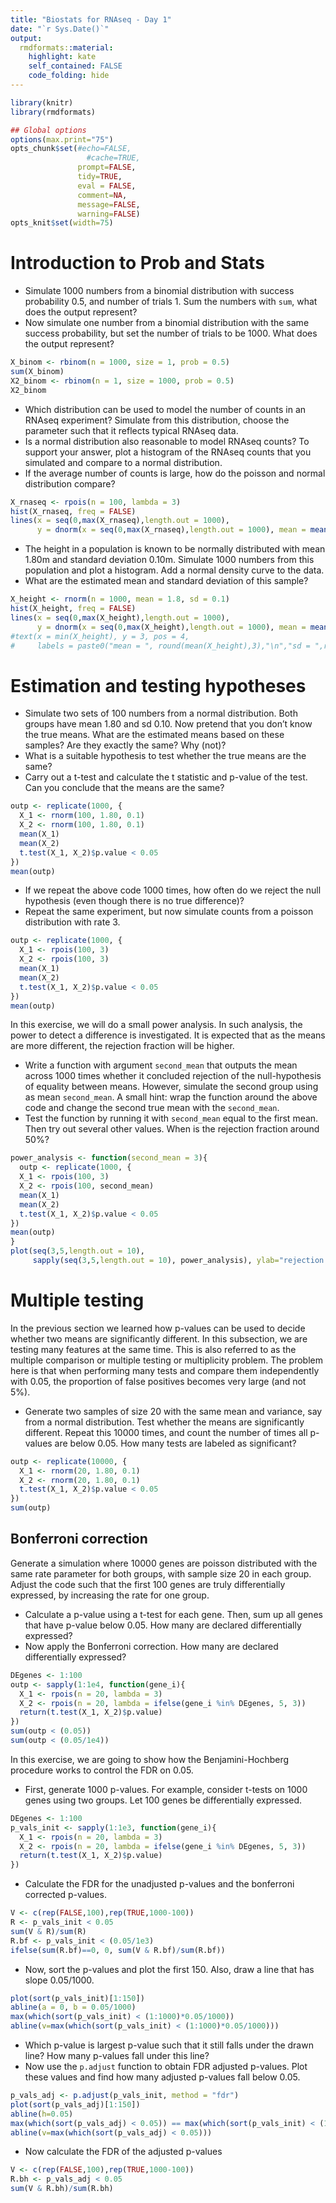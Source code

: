 ```yaml
---
title: "Biostats for RNAseq - Day 1"
date: "`r Sys.Date()`"
output:
  rmdformats::material:
    highlight: kate
    self_contained: FALSE
    code_folding: hide
---
```



```r
library(knitr)
library(rmdformats)

## Global options
options(max.print="75")
opts_chunk$set(#echo=FALSE,
	             #cache=TRUE,
               prompt=FALSE,
               tidy=TRUE,
               eval = FALSE,
               comment=NA,
               message=FALSE,
               warning=FALSE)
opts_knit$set(width=75)
```

# Introduction to Prob and Stats

- Simulate 1000 numbers from a binomial distribution with success probability 0.5, and number of trials 1. Sum the numbers with `sum`, what does the output represent? 
- Now simulate one number from a binomial distribution with the same success probability, but set the number of trials to be 1000. What does the output represent?

```r
X_binom <- rbinom(n = 1000, size = 1, prob = 0.5)
sum(X_binom)
X2_binom <- rbinom(n = 1, size = 1000, prob = 0.5)
X2_binom
```

- Which distribution can be used to model the number of counts in an RNAseq experiment? Simulate from this distribution, choose the parameter such that it reflects typical RNAseq data. 
- Is a normal distribution also reasonable to model RNAseq counts? To support your answer, plot a histogram of the RNAseq counts that you simulated and compare to a normal distribution.
- If the average number of counts is large, how do the poisson and normal distribution compare?

```r
X_rnaseq <- rpois(n = 100, lambda = 3)
hist(X_rnaseq, freq = FALSE)
lines(x = seq(0,max(X_rnaseq),length.out = 1000), 
      y = dnorm(x = seq(0,max(X_rnaseq),length.out = 1000), mean = mean(X_rnaseq), sd = sd(X_rnaseq)))
```

- The height in a population is known to be normally distributed with mean 1.80m and standard deviation 0.10m. Simulate 1000 numbers from this population and plot a histogram. Add a normal density curve to the data. 
- What are the estimated mean and standard deviation of this sample? 

```r
X_height <- rnorm(n = 1000, mean = 1.8, sd = 0.1)
hist(X_height, freq = FALSE)
lines(x = seq(0,max(X_height),length.out = 1000), 
      y = dnorm(x = seq(0,max(X_height),length.out = 1000), mean = mean(X_height), sd = sd(X_height)))
#text(x = min(X_height), y = 3, pos = 4, 
#     labels = paste0("mean = ", round(mean(X_height),3),"\n","sd = ",round(sd(X_height),3)))
```

# Estimation and testing hypotheses

- Simulate two sets of 100 numbers from a normal distribution. Both groups have mean 1.80 and sd 0.10. Now pretend that you don't know the true means. What are the estimated means based on these samples? Are they exactly the same? Why (not)?
- What is a suitable hypothesis to test whether the true means are the same?
- Carry out a t-test and calculate the t statistic and p-value of the test. Can you conclude that the means are the same?

```r
outp <- replicate(1000, {
  X_1 <- rnorm(100, 1.80, 0.1)
  X_2 <- rnorm(100, 1.80, 0.1)
  mean(X_1)
  mean(X_2)
  t.test(X_1, X_2)$p.value < 0.05
})
mean(outp)
```

- If we repeat the above code 1000 times, how often do we reject the null hypothesis (even though there is no true difference)?
- Repeat the same experiment, but now simulate counts from a poisson distribution with rate 3. 

```r
outp <- replicate(1000, {
  X_1 <- rpois(100, 3)
  X_2 <- rpois(100, 3)
  mean(X_1)
  mean(X_2)
  t.test(X_1, X_2)$p.value < 0.05
})
mean(outp)
```

In this exercise, we will do a small power analysis. In such analysis, the power to detect a difference is investigated. It is expected that as the means are more different, the rejection fraction will be higher. 

- Write a function with argument `second_mean` that outputs the mean across 1000 times whether it concluded rejection of the null-hypothesis of equality between means. However, simulate the second group using as mean `second_mean`. A small hint: wrap the function around the above code and change the second true mean with the `second_mean`. 
- Test the function by running it with `second_mean` equal to the first mean. Then try out several other values. When is the rejection fraction around 50%?

```r
power_analysis <- function(second_mean = 3){
  outp <- replicate(1000, {
  X_1 <- rpois(100, 3)
  X_2 <- rpois(100, second_mean)
  mean(X_1)
  mean(X_2)
  t.test(X_1, X_2)$p.value < 0.05
})
mean(outp)
}
plot(seq(3,5,length.out = 10), 
     sapply(seq(3,5,length.out = 10), power_analysis), ylab="rejection fraction")
```


# Multiple testing

In the previous section we learned how p-values can be used to decide whether two means are significantly different. In this subsection, we are testing many features at the same time. This is also referred to as the multiple comparison or multiple testing or multiplicity problem. The problem here is that when performing many tests and compare them independently with 0.05, the proportion of false positives becomes very large (and not 5%).

- Generate two samples of size 20 with the same mean and variance, say from a normal distribution. Test whether the means are significantly different. Repeat this 10000 times, and count the number of times all p-values are below 0.05. How many tests are labeled as significant?
```r
outp <- replicate(10000, {
  X_1 <- rnorm(20, 1.80, 0.1)
  X_2 <- rnorm(20, 1.80, 0.1)
  t.test(X_1, X_2)$p.value < 0.05
})
sum(outp)
```

## Bonferroni correction

Generate a simulation where 10000 genes are poisson distributed with the same rate parameter for both groups, with sample size 20 in each group. Adjust the code such that the first 100 genes are truly differentially expressed, by increasing the rate for one group. 

- Calculate a p-value using a t-test for each gene. Then, sum up all genes that have p-value below 0.05. How many are declared differentially expressed? 
- Now apply the Bonferroni correction. How many are declared differentially expressed?

```r
DEgenes <- 1:100
outp <- sapply(1:1e4, function(gene_i){
  X_1 <- rpois(n = 20, lambda = 3)
  X_2 <- rpois(n = 20, lambda = ifelse(gene_i %in% DEgenes, 5, 3))
  return(t.test(X_1, X_2)$p.value)
})
sum(outp < (0.05))
sum(outp < (0.05/1e4))
```

In this exercise, we are going to show how the Benjamini-Hochberg procedure works to control the FDR on 0.05. 

- First, generate 1000 p-values. For example, consider t-tests on 1000 genes using two groups. Let 100 genes be differentially expressed.
```r
DEgenes <- 1:100
p_vals_init <- sapply(1:1e3, function(gene_i){
  X_1 <- rpois(n = 20, lambda = 3)
  X_2 <- rpois(n = 20, lambda = ifelse(gene_i %in% DEgenes, 5, 3))
  return(t.test(X_1, X_2)$p.value)
})
```
- Calculate the FDR for the unadjusted p-values and the bonferroni corrected p-values. 
```r
V <- c(rep(FALSE,100),rep(TRUE,1000-100))
R <- p_vals_init < 0.05
sum(V & R)/sum(R)
R.bf <- p_vals_init < (0.05/1e3)
ifelse(sum(R.bf)==0, 0, sum(V & R.bf)/sum(R.bf))

```

- Now, sort the p-values and plot the first 150. Also, draw a line that has slope 0.05/1000.
```r
plot(sort(p_vals_init)[1:150])
abline(a = 0, b = 0.05/1000)
max(which(sort(p_vals_init) < (1:1000)*0.05/1000))
abline(v=max(which(sort(p_vals_init) < (1:1000)*0.05/1000)))
```


- Which p-value is largest p-value such that it still falls under the drawn line? How many p-values fall under this line?
- Now use the `p.adjust` function to obtain FDR adjusted p-values. Plot these values and find how many adjusted p-values fall below 0.05.
```r
p_vals_adj <- p.adjust(p_vals_init, method = "fdr")
plot(sort(p_vals_adj)[1:150])
abline(h=0.05)
max(which(sort(p_vals_adj) < 0.05)) == max(which(sort(p_vals_init) < (1:1000)*0.05/1000))
abline(v=max(which(sort(p_vals_adj) < 0.05)))
```
- Now calculate the FDR of the adjusted p-values
```r
V <- c(rep(FALSE,100),rep(TRUE,1000-100))
R.bh <- p_vals_adj < 0.05
sum(V & R.bh)/sum(R.bh)
```




